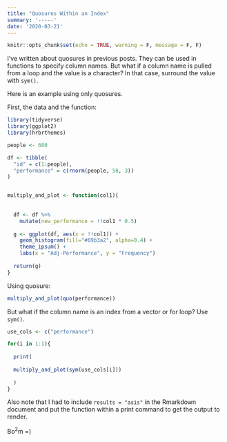 ```yaml
---
title: "Quosures Within an Index"
summary: '-----'
date: '2020-03-21'
---
```


```r
knitr::opts_chunk$set(echo = TRUE, warning = F, message = F, F)

```

I've written about quosures in previous posts. They can be used in functions to specify column names. But what if a column name is pulled from a loop and the value is a character? In that case, surround the value with `sym()`.

Here is an example using only quosures.

First, the data and the function:

```r
library(tidyverse)
library(ggplot2)
library(hrbrthemes)

people <- 600

df <- tibble(
  "id" = c(1:people),
  "performance" = c(rnorm(people, 50, 3))
)


multiply_and_plot <- function(col1){
  
  
  df <- df %>% 
    mutate(new_performance = !!col1 * 0.5)
  
  g <- ggplot(df, aes(x = !!col1)) + 
    geom_histogram(fill="#69b3a2", alpha=0.4) + 
    theme_ipsum() +
    labs(x = "Adj-Performance", y = "Frequency")
  
  return(g)
}
```

Using quosure:

```r
multiply_and_plot(quo(performance))
```

But what if the column name is an index from a vector or for loop? Use `sym()`. 

```r
use_cols <- c("performance")

for(i in 1:1){
  
  print(
    
  multiply_and_plot(sym(use_cols[i]))
  
  )
}
```

Also note that I had to include `results = "asis"` in the Rmarkdown document and put the function within a print command to get the output to render. 

Bo$^2$m =)
